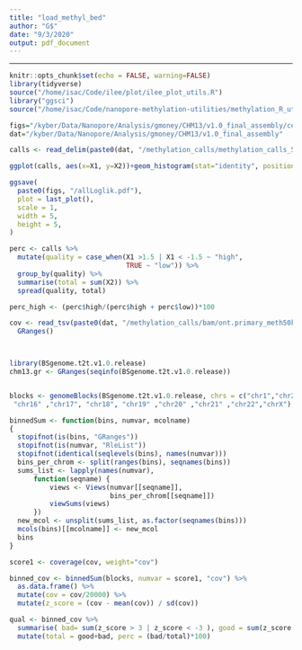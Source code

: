 ```yaml
---
title: "load_methyl_bed"
author: "G$"
date: "9/3/2020"
output: pdf_document
---
```


---
```r
knitr::opts_chunk$set(echo = FALSE, warning=FALSE)
library(tidyverse)
source("/home/isac/Code/ilee/plot/ilee_plot_utils.R")
library("ggsci")
source("/home/isac/Code/nanopore-methylation-utilities/methylation_R_utils.R")
```

```r
figs="/kyber/Data/Nanopore/Analysis/gmoney/CHM13/v1.0_final_assembly/censat/figures"
dat="/kyber/Data/Nanopore/Analysis/gmoney/CHM13/v1.0_final_assembly"

calls <- read_delim(paste0(dat, "/methylation_calls/methylation_calls_50kb_LogLikCounts.tsv"), col_names = F, delim=" ")

```


```r
ggplot(calls, aes(x=X1, y=X2))+geom_histogram(stat="identity", position="jitter", binwidth = 10)+xlim(-20,20)+theme(text = element_text(size=20))+labs(ylab = "Counts", xlab = "Log_lik Ratio")+theme_classic()+geom_vline(xintercept = c(-1.5,1.5), linetype="dashed")

ggsave(
  paste0(figs, "/allLoglik.pdf"),
  plot = last_plot(),
  scale = 1,
  width = 5,
  height = 5,
)
```

```r
perc <- calls %>%
  mutate(quality = case_when(X1 >1.5 | X1 < -1.5 ~ "high", 
                             TRUE ~ "low")) %>%
  group_by(quality) %>%
  summarise(total = sum(X2)) %>%
  spread(quality, total)

perc_high <- (perc$high/(perc$high + perc$low))*100


```

```r
cov <- read_tsv(paste0(dat, "/methylation_calls/bam/ont.primary_meth50kb.bedgraph"), col_names = c("seqnames", "start", "end", "cov")) %>%
  GRanges()



library(BSgenome.t2t.v1.0.release)
chm13.gr <- GRanges(seqinfo(BSgenome.t2t.v1.0.release))


blocks <- genomeBlocks(BSgenome.t2t.v1.0.release, chrs = c("chr1","chr2" , "chr3",  "chr4" , "chr5" , "chr6",  "chr7" , "chr8" , "chr9" , "chr10" ,"chr11", "chr12", "chr13", "chr14" ,"chr15",
 "chr16" ,"chr17", "chr18", "chr19" ,"chr20" ,"chr21" ,"chr22","chrX"), width = 20000)

binnedSum <- function(bins, numvar, mcolname)
{
  stopifnot(is(bins, "GRanges"))
  stopifnot(is(numvar, "RleList"))
  stopifnot(identical(seqlevels(bins), names(numvar)))
  bins_per_chrom <- split(ranges(bins), seqnames(bins))
  sums_list <- lapply(names(numvar),
      function(seqname) {
          views <- Views(numvar[[seqname]],
                         bins_per_chrom[[seqname]])
          viewSums(views)
      })
  new_mcol <- unsplit(sums_list, as.factor(seqnames(bins)))
  mcols(bins)[[mcolname]] <- new_mcol
  bins
}

score1 <- coverage(cov, weight="cov")

binned_cov <- binnedSum(blocks, numvar = score1, "cov") %>%
  as.data.frame() %>%
  mutate(cov = cov/20000) %>%
  mutate(z_score = (cov - mean(cov)) / sd(cov))

qual <- binned_cov %>%
  summarise( bad= sum(z_score > 3 | z_score < -3 ), good = sum(z_score <= 3 | z_score <= -3)) %>%
  mutate(total = good+bad, perc = (bad/total)*100)

```

